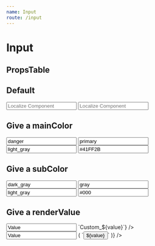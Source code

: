 ```yaml
---
name: Input
route: /input
---
```




# Input

## PropsTable

<PropsTable of={InputPropsTable} />

## Default

<Playground>
  <Input value='' placeholder='Localize Component' />
  <Input value='' subColor='#000' placeholder='Localize Component' />
</Playground>

## Give a mainColor

<Playground>
  <Input mainColor='danger' value='danger' />
  <Input mainColor='primary' value='primary' />
  <Input mainColor='light_gray' value='light_gray' />
  <Input mainColor='#41FF2B' value='#41FF2B' />
</Playground>

## Give a subColor

<Playground>
  <Input mainColor='danger' subColor='dark_gray' value='dark_gray' />
  <Input mainColor='primary' subColor='gray' value='gray' />
  <Input mainColor='light_gray' subColor='light_gray' value='light_gray' />
  <Input mainColor='#41FF2B' subColor='#000' value='#000' />
</Playground>

## Give a renderValue

<Playground>
  <Input value='Value' renderValue={(value) => `Custom_${value}`} />
  <Input value='Value' renderValue={(value) => (
    `<button>${value}</button>`
  )} />
</Playground>
